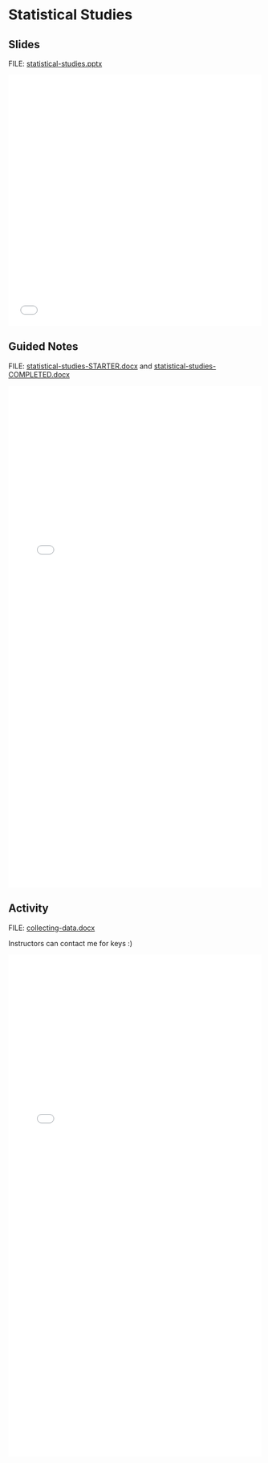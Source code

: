 # Statistical Studies {.unnumbered}

## Slides

FILE: [statistical-studies.pptx](https://github.com/coltongearhart/math125/blob/main/stats/statistical-studies.pptx)

<embed src="stats/statistical-studies.pdf" type="application/pdf" width="100%" height="500px"></embed>

## Guided Notes

FILE: [statistical-studies-STARTER.docx](https://github.com/coltongearhart/math125/blob/main/stats/statistical-studies-STARTER.docx) and [statistical-studies-COMPLETED.docx](https://github.com/coltongearhart/math125/blob/main/stats/statistical-studies-COMPLETED.docx) 

<embed src="stats/statistical-studies-COMPLETED.pdf" type="application/pdf" width="100%" height="1000px"></embed>

## Activity

FILE: [collecting-data.docx](https://github.com/coltongearhart/math125/blob/main/stats/activities/collecting-data.docx)

Instructors can contact me for keys :)

<embed src="stats/activities/collecting-data.pdf" type="application/pdf" width="100%" height="1000px"></embed>
